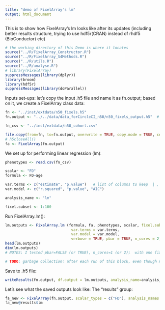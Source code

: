 ```yaml
---
title: "demo of FixelArray's lm"
output: html_document
---
```


This is to show how FixelArray's lm looks like after its updates (including better results structure, trying to use hdf5r(CRAN) instead of rhdf5 (BioConductor) etc)
```r
# the working directory of this Demo is where it locates
source("../R/FixelArray_Constructor.R")
source("../R/FixelArray_S4Methods.R")
source("../R/utils.R")
source("../R/analyse.R")
# library(FixelArray)
suppressMessages(library(dplyr))
library(broom)
library(hdf5r)
suppressMessages(library(doParallel))
```
Inputs set-ups: let's copy the input .h5 file and name it as fn.output; based on it, we create a FixelArray class data:
```r
fn <- "../inst/extdata/n50_fixels.h5"
fn.output <- "../../data/data_forCircleCI_n50/n50_fixels_output.h5"  # absoluate path: "/home/chenying/Desktop/fixel_project/data/data_forCircleCI_n50/n50_fixels_output.h5" 

fn_csv <- "../inst/extdata/n50_cohort.csv"

file.copy(from=fn, to=fn.output, overwrite = TRUE, copy.mode = TRUE, copy.date = TRUE)   # , recursive = TRUE
# h5closeAll()
fa <- FixelArray(fn.output)  
```
<!-- Let's create a H5File to access the output .h5 file: -->
<!-- ```{r} -->
<!-- fn.output.h5 <- H5File$new(fn.output, mode="a")    # open; "a": creates a new file or opens an existing one for read/write -->
<!-- fn.output.h5 -->

<!-- fa <-  FixelArray(fn) # TODO: error with fa <- FixelArray(fn.output)  ??? -->
<!-- ``` -->
We set up for performing linear regression (lm):
```r
phenotypes <- read.csv(fn_csv)

scalar <- "FD"
formula <- FD~age

var.terms <- c("estimate", "p.value")   # list of columns to keep  | , "std.error","statistic"
var.model <- c("r.squared", "p.value", "AIC")

analysis_name <- "lm"

fixel.subset <- 1:100
```

Run FixelArray.lm():
```r
lm.outputs <- FixelArray.lm (formula, fa, phenotypes, scalar, fixel.subset = fixel.subset, 
                              var.terms = var.terms, 
                              var.model = var.model, 
                              verbose = TRUE, pbar = TRUE, n_cores = 2)  # , na.action="na.fail"
head(lm.outputs)
dim(lm.outputs)
# NOTES: I tested pbar=FALSE (or TRUE), n_cores=1 (or 2);  with one fixel #6: same with directly calling lm

# TODO: garbage collection: after each run of this block, even though matrix is overwritten, the size keeps adding... This is probably related to hdf5's deleting does not shrink the file's size.... So we should close the file, and do garbage cleaning.

```
Save to .h5 file:
```r
writeResults(fn.output, df.output = lm.outputs, analysis_name=analysis_name, overwrite=TRUE)

```
<!-- Test writing results with string -->
<!-- ```{r} -->
<!-- df <- data.frame(a = 1:5, b = c("type1","type2", "type1","type2","type3")) -->
<!-- writeResults.enh(fn.output, df.output = df, analysis_name="test", overwrite=TRUE)     # tested, good -->

<!-- # results.analysis.grp[["lut_forcol2"]][1:3] -->
<!-- ``` -->

Let's see what the saved outputs look like: The "results" group:
```r
fa_new <- FixelArray(fn.output, scalar_types = c("FD"), analysis_names = c("lm"))
fa_new@results$lm
```